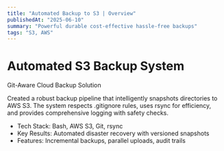 ```yaml
---
title: "Automated Backup to S3 | Overview"
publishedAt: "2025-06-10"
summary: "Powerful durable cost-effective hassle-free backups"
tags: "S3, AWS"
---
```



# Automated S3 Backup System
Git-Aware Cloud Backup Solution

Created a robust backup pipeline that intelligently snapshots directories to AWS S3. The system respects .gitignore rules, uses rsync for efficiency, and provides comprehensive logging with safety checks.

- Tech Stack: Bash, AWS S3, Git, rsync
- Key Results: Automated disaster recovery with versioned snapshots
- Features: Incremental backups, parallel uploads, audit trails
